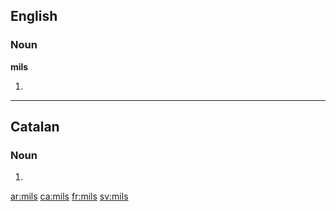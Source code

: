 ==English==

===Noun===
'''mils'''

# {{plural of|[[mil]]}}

----

==Catalan==

===Noun===
{{ca-noun-form|m|p}}

# {{ca-plural of|mil}}

[[ar:mils]]
[[ca:mils]]
[[fr:mils]]
[[sv:mils]]